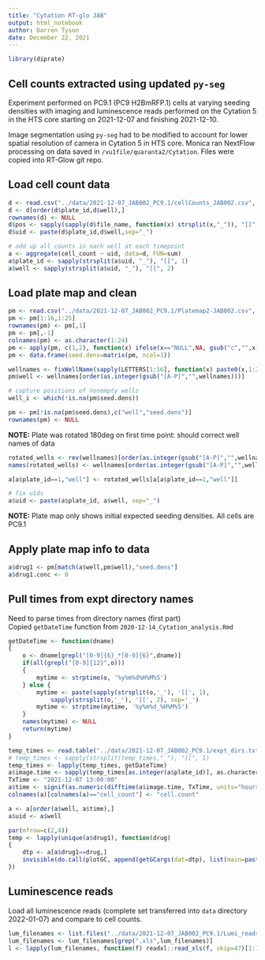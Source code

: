 ```yaml
---
title: "Cytation RT-glo JAB"
output: html_notebook
author: Darren Tyson
date: December 22, 2021
---
```


```r
library(diprate)
```

## Cell counts extracted using updated `py-seg`
Experiment performed on PC9.1 (PC9 H2BmRFP.1) cells at varying seeding densities with imaging and luminescence reads performed on the Cytation 5 in the HTS core starting on 2021-12-07 and finishing 2021-12-10.  

Image segmentation using `py-seg` had to be modified to account for lower spatial resolution of camera in Cytation 5 in HTS core. Monica ran NextFlow processing on data saved in `/vu1file/quaranta2/Cytation`. Files were copied into RT-Glow git repo.

## Load cell count data
```r
d <- read.csv("../data/2021-12-07_JAB002_PC9.1/cellCounts_JAB002.csv", row.names=1)
d <- d[order(d$plate_id,d$well),]
rownames(d) <- NULL
d$pos <- sapply(sapply(d$file_name, function(x) strsplit(x,"_")), "[[", 4)
d$uid <- paste(d$plate_id,d$well,sep="_")

# add up all counts in each well at each timepoint
a <- aggregate(cell_count ~ uid, data=d, FUN=sum)
a$plate_id <- sapply(strsplit(a$uid, "_"), "[[", 1)
a$well <- sapply(strsplit(a$uid, "_"), "[[", 2)
```

## Load plate map and clean
```r
pm <- read.csv("../data/2021-12-07_JAB002_PC9.1/Platemap2-JAB002.csv", skip=1)
pm <- pm[1:16,1:25]
rownames(pm) <- pm[,1]
pm <- pm[,-1]
colnames(pm) <- as.character(1:24)
pm <- apply(pm, c(1,2), function(x) ifelse(x=="NULL",NA, gsub("c","",x)))
pm <- data.frame(seed.dens=matrix(pm, ncol=1))

wellnames <- fixWellName(sapply(LETTERS[1:16], function(x) paste0(x,1:24)))
pm$well <- wellnames[order(as.integer(gsub("[A-P]","",wellnames)))]

# capture positions of nonempty wells
well_i <- which(!is.na(pm$seed.dens))

pm <- pm[!is.na(pm$seed.dens),c("well","seed.dens")]
rownames(pm) <- NULL
```

**NOTE:** Plate was rotated 180deg on first time point: should correct well names of data
```r
rotated_wells <- rev(wellnames)[order(as.integer(gsub("[A-P]","",wellnames)))][well_i]
names(rotated_wells) <- wellnames[order(as.integer(gsub("[A-P]","",wellnames)))][well_i]

a[a$plate_id==1,"well"] <- rotated_wells[a[a$plate_id==1,"well"]]

# fix uids
a$uid <- paste(a$plate_id, a$well, sep="_")
```

**NOTE:** Plate map only shows initial expected seeding densities. All cells are PC9.1  

## Apply plate map info to data

```r
a$drug1 <- pm[match(a$well,pm$well),"seed.dens"]
a$drug1.conc <- 0
```

## Pull times from expt directory names
Need to parse times from directory names (first part)  
Copied `getDateTime` function from `2020-12-14_Cytation_analysis.Rmd`
```r
getDateTime <- function(dname)
{
    o <- dname[grepl("[0-9]{6}_*[0-9]{6}",dname)]
    if(all(grepl("[0-9]{12}",o)))
    {
        mytime <- strptime(o, '%y%m%d%H%M%S')
    } else {
        mytime <- paste(sapply(strsplit(o,'_'), '[[', 1),
            sapply(strsplit(o,'_'), '[[', 2), sep='_')
        mytime <- strptime(mytime, '%y%m%d_%H%M%S')
    }
    names(mytime) <- NULL
    return(mytime)
}
```


```r
temp_times <- read.table("../data/2021-12-07_JAB002_PC9.1/expt_dirs.txt")[,1]
# temp_times <- sapply(strsplit(temp_times,"_"), "[[", 1)
temp_times <- lapply(temp_times, getDateTime)
a$image.time <- sapply(temp_times[as.integer(a$plate_id)], as.character)
TxTime <- "2021-12-07 13:00:00"
a$time <- signif(as.numeric(difftime(a$image.time, TxTime, units="hours")),3)
colnames(a)[colnames(a)=="cell_count"] <- "cell.count"

a <- a[order(a$well, a$time),]
a$uid <- a$well
```


```r
par(mfrow=c(2,4))
temp <- lapply(unique(a$drug1), function(drug) 
{
    dtp <- a[a$drug1==drug,]
    invisible(do.call(plotGC, append(getGCargs(dat=dtp), list(main=paste("Seed Dens",drug), ylim=c(0,4)))))
})
```
    

## Luminescence reads
Load all luminescence reads (complete set transferred into `data` directory 2022-01-07) and compare to cell counts.

```r
lum_filenames <- list.files("../data/2021-12-07_JAB002_PC9.1/Lumi_reads", full.names=TRUE)
lum_filenames <- lum_filenames[grep(".xls",lum_filenames)]
l <- lapply(lum_filenames, function(f) readxl::read_xls(f, skip=47)[1:16,1:25])
```



